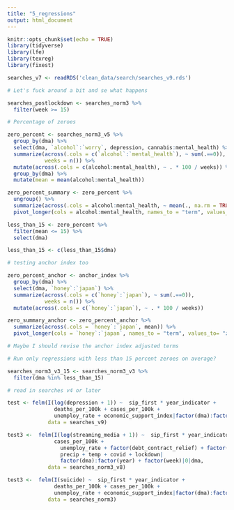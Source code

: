 ```yaml
---
title: "5_regressions"
output: html_document
---
```


```r
knitr::opts_chunk$set(echo = TRUE)
library(tidyverse)
library(lfe)
library(texreg)
library(fixest)
```

```r
searches_v7 <- readRDS('clean_data/search/searches_v9.rds')

# Let's fuck around a bit and se what happens

searches_postlockdown <- searches_norm3 %>%
  filter(week >= 15)
```

```r
# Percentage of zeroes

zero_percent <- searches_norm3_v5 %>%
  group_by(dma) %>%
  select(dma, `alcohol`:`worry`, depression, cannabis:mental_health) %>% 
  summarize(across(.cols = c(`alcohol`:`mental_health`), ~ sum(.==0)),
            weeks = n()) %>%
  mutate(across(.cols = c(alcohol:mental_health), ~ . * 100 / weeks)) %>%
  group_by(dma) %>%
  mutate(mean = mean(alcohol:mental_health))

zero_percent_summary <- zero_percent %>%
  ungroup() %>%
  summarize(across(.cols = alcohol:mental_health, ~ mean(., na.rm = TRUE))) %>%
  pivot_longer(cols = alcohol:mental_health, names_to = "term", values_to = "percent_zero")

less_than_15 <- zero_percent %>%
  filter(mean <= 15) %>%
  select(dma)

less_than_15 <- c(less_than_15$dma)

# testing anchor index too 

zero_percent_anchor <- anchor_index %>%
  group_by(dma) %>%
  select(dma, `honey`:`japan`) %>% 
  summarize(across(.cols = c(`honey`:`japan`), ~ sum(.==0)),
            weeks = n()) %>%
  mutate(across(.cols = c(`honey`:`japan`), ~ . * 100 / weeks))

zero_summary_anchor <- zero_percent_anchor %>%
  summarize(across(.cols = `honey`:`japan`, mean)) %>%
  pivot_longer(cols = `honey`:`japan`, names_to = "term", values_to= "zero_percent")

# Maybe I should revise the anchor index adjusted terms

```

```r
# Run only regressions with less than 15 percent zeroes on average?

searches_norm3_v3_15 <- searches_norm3_v3 %>%
  filter(dma %in% less_than_15)
```


```r
# read in searches v4 or later

test <- felm(I(log(depression + 1)) ~  sip_first * year_indicator + 
               deaths_per_100k + cases_per_100k +  
               unemploy_rate + economic_support_index|factor(dma):factor(year) + week|0|dma, 
             data = searches_v9)

test3 <-  felm(I(log(streaming_media + 1)) ~  sip_first * year_indicator + 
               cases_per_100k +
                 unemploy_rate + factor(debt_contract_relief) + factor(income_support) + 
                 precip + temp + covid + lockdown|
                 factor(dma):factor(year) + factor(week)|0|dma, 
             data = searches_norm3_v8)

test3 <-  felm(I(suicide) ~  sip_first * year_indicator + 
               deaths_per_100k + cases_per_100k +  
               unemploy_rate + economic_support_index|factor(dma):factor(year) + week|0|dma, 
             data = searches_norm3)
```


